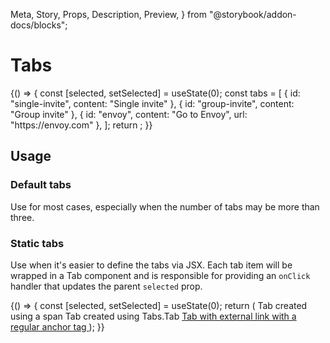   Meta,
  Story,
  Props,
  Description,
  Preview,
} from "@storybook/addon-docs/blocks";

<Meta title="Components | Navigation / Tabs" component={Tabs} />

# Tabs

<Description of={Tabs} />

<Preview withToolbar>
  <Story name="Example">
    {() => {
      const [selected, setSelected] = useState(0);
      const tabs = [
        { id: "single-invite", content: "Single invite" },
        { id: "group-invite", content: "Group invite" },
        { id: "envoy", content: "Go to Envoy", url: "https://envoy.com" },
      ];
      return <Tabs tabs={tabs} selected={selected} onSelect={setSelected} />;
    }}
  </Story>
</Preview>

<Props of={Tabs} />

## Usage

### Default tabs

Use for most cases, especially when the number of tabs may be more than three.

### Static tabs

Use when it's easier to define the tabs via JSX. Each tab item will be wrapped in a Tab
component and is responsible for providing an `onClick` handler that updates the parent
`selected` prop.

<Preview withToolbar>
  <Story name="Static tabs">
    {() => {
      const [selected, setSelected] = useState(0);
      return (
        <Tabs selected={selected} onSelect={setSelected}>
          <span>Tab created using a span</span>
          <Tabs.Tab>Tab created using Tabs.Tab</Tabs.Tab>
          <a href="https://envoy.com">
            Tab with external link with a regular anchor tag
          </a>
        </Tabs>
      );
    }}
  </Story>
</Preview>
